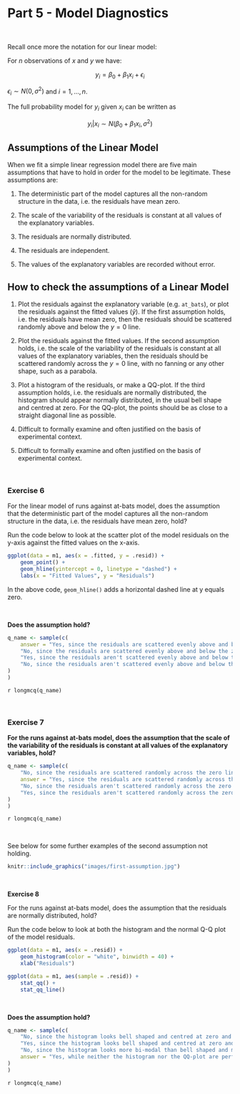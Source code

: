 # Part 5 - Model Diagnostics

<br>


Recall once more the notation for our linear model:

For $n$ observations of $x$ and $y$ we have:

$$y_i = \beta_0 + \beta_1 x_i + \epsilon_i$$ 

$\epsilon_i \sim N(0,\sigma^2)$ and $i = 1,...,n$. 

The full probability model for $y_i$ given $x_i$ can be written as 

$$y_i|x_i \sim N(\beta_0 + \beta_1 x_i, \sigma^2)$$

## Assumptions of the Linear Model

When we fit a simple linear regression model there are five main assumptions that have to hold in order for the model to be legitimate. These assumptions are:

1. The deterministic part of the model captures all the non-random structure in the data, i.e. the residuals have mean zero.

2. The scale of the variability of the residuals is constant at all values of the explanatory variables.

3. The residuals are normally distributed.

4. The residuals are independent.

5. The values of the explanatory variables are recorded without error.

## How to check the assumptions of a Linear Model

1. Plot the residuals against the explanatory variable (e.g. `at_bats`), or plot the residuals against the fitted values ($\hat{y}$). If the first assumption holds, i.e. the residuals have mean zero, then the residuals should be scattered randomly above and below the $y=0$ line.

2. Plot the residuals against the fitted values. If the second assumption holds, i.e. the scale of the variability of the residuals is constant at all values of the explanatory variables, then the residuals should be scattered randomly across the $y=0$ line, with no fanning or any other shape, such as a parabola.  

3. Plot a histogram of the residuals, or make a QQ-plot. If the third assumption holds, i.e. the residuals are normally distributed, the histogram should appear normally distributed, in the usual bell shape and centred at zero. For the QQ-plot, the points should be as close to a straight diagonal line as possible.

4. Difficult to formally examine and often justified on the basis of experimental context.

5. Difficult to formally examine and often justified on the basis of experimental context.

<br>

### **Exercise 6**

For the linear model of runs against at-bats model, does the assumption that the deterministic part of the model captures all the non-random structure in the data, i.e. the residuals have mean zero, hold?

Run the code below to look at the scatter plot of the model residuals on the y-axis against the fitted values on the x-axis. 

```r
ggplot(data = m1, aes(x = .fitted, y = .resid)) +
    geom_point() +
    geom_hline(yintercept = 0, linetype = "dashed") +
    labs(x = "Fitted Values", y = "Residuals")
```

In the above code, `geom_hline()` adds a horizontal dashed line at y equals zero.

<br>

**Does the assumption hold?**

```r
q_name <- sample(c(
    answer = "Yes, since the residuals are scattered evenly above and below the zero line, indicating that the residuals have mean zero.",
    "No, since the residuals are scattered evenly above and below the zero line, indicating that the residuals have mean zero.",
    "Yes, since the residuals aren't scattered evenly above and below the zero line, indicating that the residuals have non-zero mean.",
    "No, since the residuals aren't scattered evenly above and below the zero line, indicating that the residuals do not have mean zero."
)
)
```

`r longmcq(q_name)`

<br>

### **Exercise 7**

**For the runs against at-bats model, does the assumption that the scale of the variability of the residuals is constant at all values of the explanatory variables, hold?**

```r
q_name <- sample(c(
    "No, since the residuals are scattered randomly across the zero line, with no apparent pattern.",
    answer = "Yes, since the residuals are scattered randomly across the zero line, with no apparent pattern.",
    "No, since the residuals aren't scattered randomly across the zero line, there appears to be a slightly parabolic pattern.",
    "Yes, since the residuals aren't scattered randomly across the zero line, there appears to be a slightly parabolic pattern."
)
)
```

`r longmcq(q_name)`

<br>

See below for some further examples of the second assumption not holding. 

```r
knitr::include_graphics("images/first-assumption.jpg")
```

<br>

**Exercise 8**

For the runs against at-bats model, does the assumption that the residuals are normally distributed, hold?

Run the code below to look at both the histogram and the normal Q-Q plot of the model residuals. 

```r
ggplot(data = m1, aes(x = .resid)) +
    geom_histogram(color = "white", binwidth = 40) +
    xlab("Residuals")
```

```r
ggplot(data = m1, aes(sample = .resid)) +
    stat_qq() +
    stat_qq_line()
```

<br>

**Does the assumption hold?**

```r
q_name <- sample(c(
    "No, since the histogram looks bell shaped and centred at zero and the points fit near-perfectly onto the line, we have shown that the residuals are normally distributed.",
    "Yes, since the histogram looks bell shaped and centred at zero and the points fit near-perfectly onto the line, we have shown that the residuals are normally distributed.",
    "No, since the histogram looks more bi-modal than bell shaped and many of the QQ-plot points are very far from the line.",
    answer = "Yes, while neither the histogram nor the QQ-plot are perfect, they both look adequate to show the residuals are approximately normally distributed. "
)
)
```

`r longmcq(q_name)`

<br>
